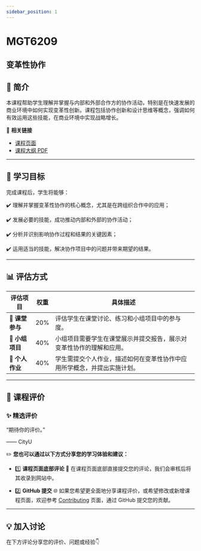 ```yaml
---
sidebar_position: 1
---
```


# MGT6209
## 变革性协作

## **📘 简介**
本课程帮助学生理解并掌握与内部和外部合作方的协作活动，特别是在快速发展的商业环境中如何实现变革性创新。课程包括协作创新和设计思维等概念，强调如何有效运用这些技能，在商业环境中实现战略增长。

🔗 **相关链接**
- [课程页面](https://www.cityu.edu.hk/catalogue/pg/202425/course/MGT6209.htm)
- [课程大纲 PDF](https://www.cityu.edu.hk/catalogue/pg/202425/course/MGT6209.pdf)

---

## **🎯 学习目标**

完成课程后，学生将能够：

✔️ 理解并掌握变革性协作的核心概念，尤其是在跨组织合作中的应用；

✔️ 发展必要的技能，成功推动内部和外部的协作活动；

✔️ 分析并识别影响协作过程和结果的关键因素；

✔️ 运用适当的技能，解决协作项目中的问题并带来期望的结果。

---

## **📊 评估方式**

| **评估项目**           | **权重** | **具体描述**                                                                                       |
|-----------------------|---------|---------------------------------------------------------------------------------------------------|
| **📄 课堂参与**        | 20%     | 评估学生在课堂讨论、练习和小组项目中的参与度。                                                     |
| **📄 小组项目**        | 40%     | 小组项目需要学生在课堂展示并提交报告，展示对变革性协作的理解和应用。                             |
| **📄 个人作业**        | 40%     | 学生需提交个人作业，描述如何在变革性协作中应用所学概念，并提出实施计划。                          |

---

## **💬 课程评价**

### ✨ **精选评价**
<div className={commentStyles.commentBox}>
    <p className={commentStyles.commentText}>
        “期待你的评价。”
    </p>
    <p className={commentStyles.commentAuthor}>—— CityU</p>
</div>

✏️ **您也可以通过以下方式分享您的学习体验和建议：**

- 1️⃣ **课程页面底部评论**
💬 在课程页面底部直接提交您的评论，我们会审核后将其收录到网站中。

- 2️⃣ **GitHub 提交**
🌐 如果您希望更全面地分享课程评价，或希望修改或新增课程页面，欢迎参考 [Contributing](/contributing) 页面，通过 GitHub 提交您的贡献。


---

## **💡 加入讨论**

在下方评论分享您的评价、问题或经验👇
<Utterances />